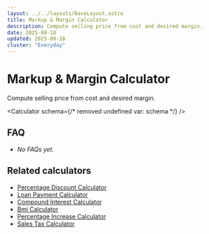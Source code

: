 ```yaml
---
layout: ../../layouts/BaseLayout.astro
title: Markup & Margin Calculator
description: Compute selling price from cost and desired margin.
date: 2025-08-18
updated: 2025-08-18
cluster: "Everyday"
---
```




# Markup & Margin Calculator

Compute selling price from cost and desired margin.

<Calculator schema={/* removed undefined var: schema */} />

## FAQ

- _No FAQs yet._

## Related calculators
- [Percentage Discount Calculator](/calculators/percentage-discount-calculator/)
- [Loan Payment Calculator](/calculators/loan-payment-calculator/)
- [Compound Interest Calculator](/calculators/compound-interest-calculator/)
- [Bmi Calculator](/calculators/bmi-calculator/)
- [Percentage Increase Calculator](/calculators/percentage-increase-calculator/)
- [Sales Tax Calculator](/calculators/sales-tax-calculator/)
